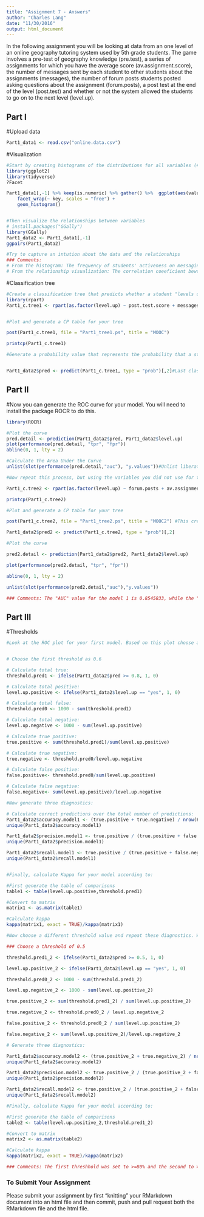 ```yaml
---
title: "Assignment 7 - Answers"
author: "Charles Lang"
date: "11/30/2016"
output: html_document
---
```


In the following assignment you will be looking at data from an one level of an online geography tutoring system used by 5th grade students. The game involves a pre-test of geography knowledge (pre.test), a series of assignments for which you have the average score (av.assignment.score),  the number of messages sent by each student to other students about the assignments (messages), the number of forum posts students posted asking questions about the assignment (forum.posts), a post test at the end of the level (post.test) and whether or not the system allowed the students to go on to the next level (level.up).  

## Part I

#Upload data
```r
Part1_data1 <- read.csv("online.data.csv")
```

#Visualization 
```r
#Start by creating histograms of the distributions for all variables (#HINT: look up "facet" in the ggplot documentation)
library(ggplot2)
library(tidyverse)
?Facet

Part1_data1[,-1] %>% keep(is.numeric) %>% gather() %>%  ggplot(aes(value)) +
    facet_wrap(~ key, scales = "free") +
    geom_histogram()


#Then visualize the relationships between variables
# install.packages("GGally")
library(GGally)
Part1_data2 <- Part1_data1[,-1]
ggpairs(Part1_data2)

#Try to capture an intution about the data and the relationships
### Comments: 
# From the histogram: The frequency of students' activeness on messaging is higher than posting questions on a forum regarding the assignment. There also exists a similar shape of distribution between the post test score and the number of messages sent by each student to other students about the assignments.
# From the relationship visualization: The correlation coeeficient bewteen the post test score and the number of messages sent by each student to other students about the assignments is 0.94, which demonstrates a high positive relationship. The correlation coeeficient bewteen the post test score and the number of forum posts students posted asking questions about the assignment is 0.391, much less than the one between post score and messages. Thus, it is safe to guess that encouraging students to exchange messages about the assignments can be more helpful to improve satudents' grades on geography than posting forum posts. 
```
#Classification tree
```r
#Create a classification tree that predicts whether a student "levels up" in the online course using three variables of your choice (As we did last time, set all controls to their minimums)
library(rpart)
Part1_c.tree1 <- rpart(as.factor(level.up) ~ post.test.score + messages, method="class", data=Part1_data2)


#Plot and generate a CP table for your tree 

post(Part1_c.tree1, file = "Part1_tree1.ps", title = "MOOC")

printcp(Part1_c.tree1)

#Generate a probability value that represents the probability that a student levels up based your classification tree 


Part1_data2$pred <- predict(Part1_c.tree1, type = "prob")[,2]#Last class we used type = "class" which predicted the classification for us, this time we are using type = "prob" to see the probability that our classififcation is based on.
```
## Part II
#Now you can generate the ROC curve for your model. You will need to install the package ROCR to do this.
```r
library(ROCR)

#Plot the curve
pred.detail <- prediction(Part1_data2$pred, Part1_data2$level.up) 
plot(performance(pred.detail, "tpr", "fpr"))
abline(0, 1, lty = 2)

#Calculate the Area Under the Curve
unlist(slot(performance(pred.detail,"auc"), "y.values"))#Unlist liberates the AUC value from the "performance" object created by ROCR

#Now repeat this process, but using the variables you did not use for the previous model and compare the plots & results of your two models. Which one do you think was the better model? Why?

Part1_c.tree2 <- rpart(as.factor(level.up) ~ forum.posts + av.assignment.score + pre.test.score, method="class", data = Part1_data2)

printcp(Part1_c.tree2)

#Plot and generate a CP table for your tree 

post(Part1_c.tree2, file = "Part1_tree2.ps", title = "MOOC2") #This creates a pdf image of the tree

Part1_data2$pred2 <- predict(Part1_c.tree2, type = "prob")[,2]

#Plot the curve

pred2.detail <- prediction(Part1_data2$pred2, Part1_data2$level.up) 

plot(performance(pred2.detail, "tpr", "fpr"))

abline(0, 1, lty = 2)

unlist(slot(performance(pred2.detail,"auc"),"y.values"))

### Comments: The "AUC" value for the model 1 is 0.8545833, while the "AUC" value for the second is  0.9766667. This indicates that model 2 which uses "av.assignment.score" as the only variable is more accurate than the first model which uses "post.test.score" as the only variable. Whether studetns are allowed to go to the next level can be more accurately predicted from hi or her average assignment score.
```
## Part III
#Thresholds
```r
#Look at the ROC plot for your first model. Based on this plot choose a probability threshold that balances capturing the most correct predictions against false positives. Then generate a new variable in your data set that classifies each student according to your chosen threshold.


# Choose the first threshold as 0.6

# Calculate total true:
threshold.pred1 <- ifelse(Part1_data2$pred >= 0.8, 1, 0)

# Calculate total positive:
level.up.positive <- ifelse(Part1_data2$level.up == "yes", 1, 0)

# Calculate total false:
threshold.pred0 <- 1000 - sum(threshold.pred1)

# Calculate total negative:
level.up.negative <- 1000 - sum(level.up.positive)

# Calculate true positive:
true.positive <- sum(threshold.pred1)/sum(level.up.positive)

# Calculate true negative:
true.negative <- threshold.pred0/level.up.negative

# Calculate false positive:
false.positive<- threshold.pred0/sum(level.up.positive)

# Calculate false negative:
false.negative<- sum(level.up.positive)/level.up.negative

#Now generate three diagnostics:

# Calculate correct predictions over the total number of predictions:
Part1_data2$accuracy.model1 <- (true.positive + true.negative) / nrow(Part1_data2)
unique(Part1_data2$accuracy.model1)

Part1_data2$precision.model1 <- true.positive / (true.positive + false.positive)
unique(Part1_data2$precision.model1)

Part1_data2$recall.model1 <- true.positive / (true.positive + false.negative)
unique(Part1_data2$recall.model1)


#Finally, calculate Kappa for your model according to:

#First generate the table of comparisons
table1 <- table(level.up.positive,threshold.pred1)

#Convert to matrix
matrix1 <- as.matrix(table1)

#Calculate kappa
kappa(matrix1, exact = TRUE)/kappa(matrix1)

#Now choose a different threshold value and repeat these diagnostics. What conclusions can you draw about your two thresholds?

### Choose a threshold of 0.5

threshold.pred1_2 <- ifelse(Part1_data2$pred >= 0.5, 1, 0)

level.up.positive_2 <- ifelse(Part1_data2$level.up == "yes", 1, 0)

threshold.pred0_2 <- 1000 - sum(threshold.pred1_2)

level.up.negative_2 <- 1000 - sum(level.up.positive_2)

true.positive_2 <- sum(threshold.pred1_2) / sum(level.up.positive_2)

true.negative_2 <- threshold.pred0_2 / level.up.negative_2

false.positive_2 <- threshold.pred0_2 / sum(level.up.positive_2)

false.negative_2 <- sum(level.up.positive_2)/level.up.negative_2

# Generate three diagnostics:

Part1_data2$accuracy.model2 <- (true.positive_2 + true.negative_2) / nrow(Part1_data2)
unique(Part1_data2$accuracy.model2)

Part1_data2$precision.model2 <- true.positive_2 / (true.positive_2 + false.positive_2)
unique(Part1_data2$precision.model2)

Part1_data2$recall.model2 <- true.positive_2 / (true.positive_2 + false.negative_2)
unique(Part1_data2$recall.model2)

#Finally, calculate Kappa for your model according to:

#First generate the table of comparisons
table2 <- table(level.up.positive_2,threshold.pred1_2)

#Convert to matrix
matrix2 <- as.matrix(table2)

#Calculate kappa
kappa(matrix2, exact = TRUE)/kappa(matrix2)

### Comments: The first threshhold was set to >=80% and the second to >=50%. Accuracy, precision and recall increase from threshold one to threshold two. However, the Kappa has slightly dropped, which indicates a negotiation between the thresholds, that there exist a number between 0.5 and 0.8 that generates better result.

```

### To Submit Your Assignment

Please submit your assignment by first "knitting" your RMarkdown document into an html file and then commit, push and pull request both the RMarkdown file and the html file.
